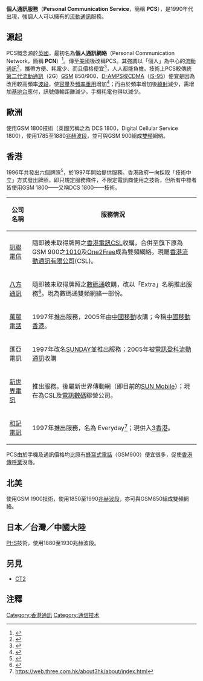 {{citation style|time=2017-06-28T03:06:10+00:00}}
'''個人通訊服務'''（'''Personal Communication Service'''，簡稱 '''PCS'''），是1990年代出現，強調人人可以擁有的[[流動通訊|流動通訊]]服務。

==源起==
PCS概念源於[[英國|英國]]，最初名為'''個人通訊網絡'''（Personal Communication Network，簡稱 '''PCN'''）<ref>{{cite book |url=http://www.cqinc.com.tw/grandsoft/cb/003/301_2.htm |title=《通訊寶典》 |volume=第三册 |chapter=第一章 1.2 個人通信的概念與特點 |5= |work=通讯杂志 |accessdate=2009-07-06 |deadurl=yes |archiveurl=https://web.archive.org/web/20070824074645/http://www.cqinc.com.tw/grandsoft/cb/003/301_2.htm |archivedate=2007-08-24 }}</ref>。傳至[[美國|美國]]後改稱PCS。其強調以「個人」為中心的[[流動通訊|流動通訊]]<ref>[http://etds.ncl.edu.tw/theabs/site/sh/detail_result.jsp?id=085NCTU0230024 ]{{dead link|date=January 2016}}</ref>，攜帶方便、耗電少、而且價格便宜<ref>{{cite book |url=http://www.cqinc.com.tw/grandsoft/cb/003/301_3.htm |title=《通訊寶典》 |volume=第三册 |chapter=第一章 1.3 個人通信網的架構 |work=通讯杂志 |accessdate=2009-07-06 |deadurl=yes |archiveurl=https://web.archive.org/web/20080222181458/http://www.cqinc.com.tw/grandsoft/cb/003/301_3.htm |archivedate=2008-02-22 }}</ref>，人人都能負擔。技術上PCS較傳統[[2G|第二代流動通訊]]（2G）[[GSM|GSM]] 850/900、[[D-AMPS|D-AMPS]]或[[CDMA|CDMA]]（[[IS-95|IS-95]]）便宜是因為改用較高頻率[[波段|波段]]，使[[容量|容量]]及[[頻率重用|頻率重用]]增加<ref>{{cite web|url=http://www.i-tnet.com/article/abc/170400.shtml|title=人人有手機－完因PCS|3=|work=TNetWeb|author=Albert Tse|accessdate=2009-07-06|archive-date=2009-01-06|archive-url=https://web.archive.org/web/20090106171715/http://www.i-tnet.com/article/abc/170400.shtml|dead-url=no}}</ref>；而由於頻率增加後[[繞射|繞射]]減少，需增加[[基地台|基地台]]應付，訊號傳輸距離減少，手機秏電也得以減少。

==歐洲==
使用GSM 1800技術（英國另稱之為 DCS 1800，Digital Cellular Service 1800），使用1785至1880[[兆赫|兆赫]][[波段|波段]]，並可與GSM 900組成[[雙頻|雙頻]]網絡。

==香港==
1996年共發出六個牌照<ref>{{cite web |url=http://www.ofta.gov.hk/zh/telecom_fact/milestones/main.html |title=香港電訊歷史的里程碑 |work=香港特别行政区电讯管理局 |accessdate=2010-01-11 |deadurl=yes |archiveurl=https://web.archive.org/web/20100225112851/http://www.ofta.gov.hk/zh/telecom_fact/milestones/main.html |archivedate=2010-02-25 }}</ref>，於1997年開始提供服務。香港政府一向採取「技術中立」方式發出牌照，即只規定服務條件，不限定電訊商使用之技術，但所有中標者皆使用GSM 1800——又稱DCS 1800——技術。

{| class=wikitable
|-
! style="width:12%;"|公司名稱!!服務情況
|-
|[[訊聯電信|訊聯電信]]||隨即被未取得牌照之[[香港電訊CSL|香港電訊CSL]]收購，合併至旗下原為GSM 900之[[1010|1010]]及[[One2Free|One2Free]]成為雙頻網絡。現屬[[香港流動通訊有限公司|香港流動通訊有限公司]](CSL)。
|-
|[[八方通訊|八方通訊]]||隨即被未取得牌照之[[數碼通|數碼通]]收購，改以「Extra」名稱推出服務<ref>{{cite web |url=http://www.shkp.com/html/quarterly/03-99/chinese/22.html |title=数码通中期溢利四亿八千万港元 |accessdate=2009-07-04 |deadurl=yes |archiveurl=https://web.archive.org/web/20080222061610/http://www.shkp.com/html/quarterly/03-99/chinese/22.html |archivedate=2008-02-22 }}</ref>。現為數碼通雙頻網絡一部份。
|-
|[[萬眾電話|萬眾電話]]||1997年推出服務，2005年由[[中國移動|中國移動]]收購；今稱[[中國移動香港|中國移動香港]]。
|-
|匯亞電訊||1997年改名[[SUNDAY|SUNDAY]]並推出服務；2005年被[[電訊盈科流動通訊|電訊盈科流動通訊]]收購
|-
|[[新世界電訊|新世界電訊]]||推出服務。後屬新世界傳動網（即目前的[[新移動通訊|SUN Mobile]]）；現在為CSL及[[電訊數碼|電訊數碼]]聯營公司。
|-
|[[和記電訊|和記電訊]]||1997年推出服務，名為 Everyday<ref>https://web.three.com.hk/about3hk/about/index.html</ref>；現併入[[3香港|3香港]]。
|}

PCS由於手機及通訊價格均比原有[[蜂窩網絡|蜂窩式電話]]（GSM900）便宜很多，促使[[香港傳呼業|香港傳呼業]]沒落。

==北美==
使用GSM 1900技術，使用1850至1990[[兆赫|兆赫]][[波段|波段]]，亦可與GSM850組成雙頻網絡。

==日本／台灣／中國大陸==
[[PHS|PHS]]技術，使用1880至1930兆赫波段。

==另見==
*[[CT2|CT2]]

==注釋==
{{Reflist}}

[[Category:香港通訊|Category:香港通訊]]
[[Category:通信技术|Category:通信技术]]